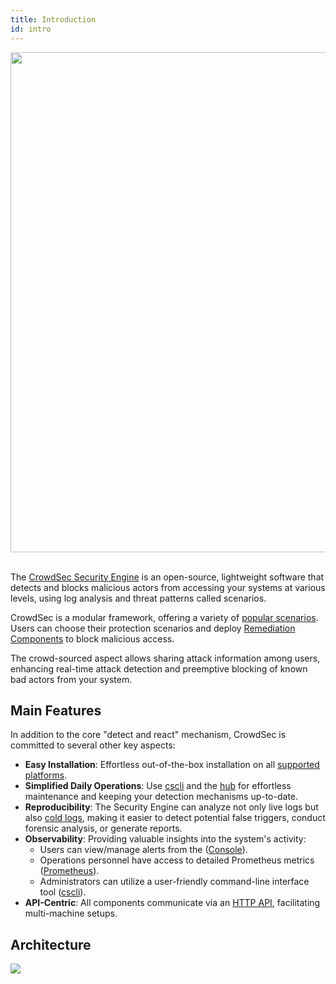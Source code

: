 ```yaml
---
title: Introduction
id: intro
---
```




<div style={{display: 'flex'}}>
    <div style={{textAlign: 'center', flex: '1'}}>
    <img width="800" height="auto" src={useBaseUrl('/img/crowdsec_ecosystem.png')} />
    </div>
</div>
&nbsp;
&nbsp;

The [CrowdSec Security Engine](https://github.com/crowdsecurity/crowdsec) is an open-source, lightweight software that detects and blocks malicious actors from accessing your systems at various levels, using log analysis and threat patterns called scenarios. 

CrowdSec is a modular framework, offering a variety of [popular scenarios](https://app.crowdsec.net/hub/collections). Users can choose their protection scenarios and deploy [Remediation Components](https://app.crowdsec.net/hub/bouncers) to block malicious access.

The crowd-sourced aspect allows sharing attack information among users, enhancing real-time attack detection and preemptive blocking of known bad actors from your system.

## Main Features

In addition to the core "detect and react" mechanism, CrowdSec is committed to several other key aspects:

- **Easy Installation**: Effortless out-of-the-box installation on all [supported platforms](/getting_started/versions_matrix.md).
- **Simplified Daily Operations**: Use [cscli](/cscli/cscli.md) and the [hub](http://hub.crowdsec.net) for effortless maintenance and keeping your detection mechanisms up-to-date.
- **Reproducibility**: The Security Engine can analyze not only live logs but also [cold logs](/user_guides/replay_mode.md), making it easier to detect potential false triggers, conduct forensic analysis, or generate reports.
- **Observability**: Providing valuable insights into the system's activity:
    - Users can view/manage alerts from the ([Console](https://app.crowdsec.net/signup)).
    - Operations personnel have access to detailed Prometheus metrics ([Prometheus](/observability/prometheus.md)).
    - Administrators can utilize a user-friendly command-line interface tool ([cscli](/observability/cscli.md)).
- **API-Centric**: All components communicate via an [HTTP API](/local_api/intro.md), facilitating multi-machine setups.


## Architecture


<div style={{display: 'flex'}}>
    <div style={{textAlign: 'center', flex: '1'}}>
    <img src={useBaseUrl('/img/crowdsec_architecture.png')}></img>
    </div>
</div>

